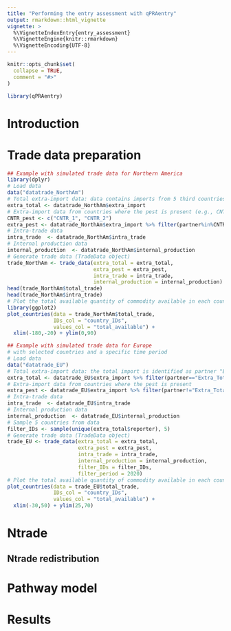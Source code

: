```yaml
---
title: "Performing the entry assessment with qPRAentry"
output: rmarkdown::html_vignette
vignette: >
  %\VignetteIndexEntry{entry_assessment}
  %\VignetteEngine{knitr::rmarkdown}
  %\VignetteEncoding{UTF-8}
---
```


```r
knitr::opts_chunk$set(
  collapse = TRUE,
  comment = "#>"
)
```

```r
library(qPRAentry)
```

# Introduction

# Trade data preparation

```r
## Example with simulated trade data for Northern America
library(dplyr)
# Load data
data("datatrade_NorthAm")
# Total extra-import data: data contains imports from 5 third countries (column partner). 
extra_total <- datatrade_NorthAm$extra_import
# Extra-import data from countries where the pest is present (e.g., CNTR_1 and CNTR_2)
CNTR_pest <- c("CNTR_1", "CNTR_2")
extra_pest <- datatrade_NorthAm$extra_import %>% filter(partner%in%CNTR_pest)
# Intra-trade data
intra_trade  <- datatrade_NorthAm$intra_trade
# Internal production data
internal_production  <- datatrade_NorthAm$internal_production
# Generate trade data (TradeData object)
trade_NorthAm <- trade_data(extra_total = extra_total,
                            extra_pest = extra_pest,
                            intra_trade = intra_trade,
                            internal_production = internal_production)
head(trade_NorthAm$total_trade)
head(trade_NorthAm$intra_trade)
# Plot the total available quantity of commodity available in each country
library(ggplot2)
plot_countries(data = trade_NorthAm$total_trade,
               IDs_col = "country_IDs", 
               values_col = "total_available") +
  xlim(-180,-20) + ylim(0,90)
```

```r
## Example with simulated trade data for Europe 
# with selected countries and a specific time period
# Load data
data("datatrade_EU")
# Total extra-import data: the total import is identified as partner "Extra_Total"
extra_total <- datatrade_EU$extra_import %>% filter(partner=="Extra_Total")
# Extra-import data from countries where the pest is present
extra_pest <- datatrade_EU$extra_import %>% filter(partner!="Extra_Total")
# Intra-trade data
intra_trade  <- datatrade_EU$intra_trade
# Internal production data
internal_production  <- datatrade_EU$internal_production
# Sample 5 countries from data
filter_IDs <- sample(unique(extra_total$reporter), 5)
# Generate trade data (TradeData object)
trade_EU <- trade_data(extra_total = extra_total,
                       extra_pest = extra_pest,
                       intra_trade = intra_trade,
                       internal_production = internal_production,
                       filter_IDs = filter_IDs,
                       filter_period = 2020)
# Plot the total available quantity of commodity available in each country
plot_countries(data = trade_EU$total_trade, 
               IDs_col = "country_IDs", 
               values_col = "total_available") +
  xlim(-30,50) + ylim(25,70)
```


# Ntrade

## Ntrade redistribution

# Pathway model

# Results

